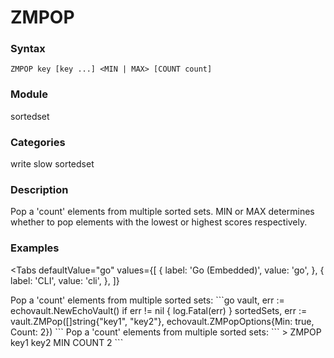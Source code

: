 
# ZMPOP

### Syntax
```
ZMPOP key [key ...] <MIN | MAX> [COUNT count]
```

### Module
<span className="acl-category">sortedset</span>

### Categories 
<span className="acl-category">write</span>
<span className="acl-category">slow</span>
<span className="acl-category">sortedset</span>

### Description 
Pop a 'count' elements from multiple sorted sets.
MIN or MAX determines whether to pop elements with the lowest or highest scores respectively.

### Examples

<Tabs
  defaultValue="go"
  values={[
    { label: 'Go (Embedded)', value: 'go', },
    { label: 'CLI', value: 'cli', },
  ]}
>
  <TabItem value="go">
    Pop a 'count' elements from multiple sorted sets:
    ```go
    vault, err := echovault.NewEchoVault()
    if err != nil {
      log.Fatal(err)
    }
    sortedSets, err := vault.ZMPop([]string{"key1", "key2"}, echovault.ZMPopOptions{Min: true, Count: 2})
    ```
  </TabItem>
  <TabItem value="cli">
    Pop a 'count' elements from multiple sorted sets:
    ```
    > ZMPOP key1 key2 MIN COUNT 2
    ```
  </TabItem>
</Tabs>  
